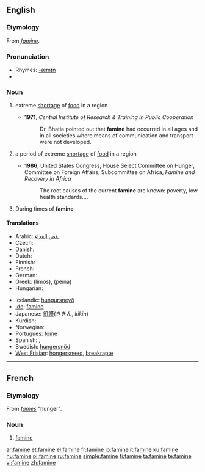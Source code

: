 ==English==

===Etymology===
From {{F.}} ''[[#French|famine]]''.

===Pronunciation===
* Rhymes: [[Rhymes:English:-æmɪn|-æmɪn]]
* {{audio|en-us-famine.ogg|Audio (US)}}

===Noun===
{{wikipedia}}
{{en-noun|s|-}}

# {{uncountable}} extreme [[shortage]] of [[food]] in a region
#* '''1971''', ''Central Institute of Research & Training in Public Cooperation''
#*: Dr. Bhatia pointed out that '''famine''' had occurred in all ages and in all societies where means of communication and transport were not developed.
# {{countable}} a period of extreme [[shortage]] of [[food]] in a region
#* '''1986''', United States Congress, House Select Committee on Hunger, Committee on Foreign Affairs, Subcommittee on Africa, ''Famine and Recovery in Africa''
#*: The root causes of the current '''famine''' are known: poverty, low health standards....
# During times of '''famine'''

====Translations====

{{trans-top|extreme shortage of food in a region}}
* Arabic: [[نقص الغذاء]]
* Czech: {{t-|cs|hladomor|m}}
* Danish: {{t-|da|hungersnød|c}}
* Dutch: {{t+|nl|hongersnood|m}}
* Finnish: {{t+|fi|nälänhätä}}
* French: {{t+|fr|famine|f}}
* German: {{t-|de|Hungersnot|f}}
* Greek: {{t+|el|λιμός|m|sc=Grek}} (limós), {{t|el|πείνα|f|sc=Grek}} (peína)
* Hungarian: {{t+|hu|éhínség}}
{{trans-mid}}
* Icelandic: [[hungursneyð]] {{f}}
* [[Ido]]: [[famino]]
* Japanese: [[飢饉]](ききん, ''kikin'')
* Kurdish: {{t|ku|xela|f}}
* Norwegian: {{t-|no|hungersnød|m}}
* Portugues: [[fome]] {{f}}
* Spanish: {{t-|es|hambruna}}, {{t+|es|hambre}}
* Swedish: [[hungersnöd]]
* [[West Frisian]]: [[hongersneed]], [[breakrapte]]
{{trans-bottom}}

{{trans-top|a period of extreme shortage of food in a region}}
{{trans-mid}}
{{trans-bottom}}

----

==French==

===Etymology===
From {{L.}} ''[[fames]]'' "hunger".

===Noun===
{{fr-noun|f}}

# [[#Noun|famine]]

[[ar:famine]]
[[et:famine]]
[[el:famine]]
[[fr:famine]]
[[io:famine]]
[[it:famine]]
[[ku:famine]]
[[hu:famine]]
[[pl:famine]]
[[ru:famine]]
[[simple:famine]]
[[fi:famine]]
[[ta:famine]]
[[te:famine]]
[[vi:famine]]
[[zh:famine]]